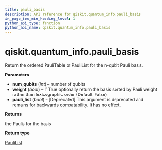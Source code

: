 ```yaml
---
title: pauli_basis
description: API reference for qiskit.quantum_info.pauli_basis
in_page_toc_min_heading_level: 1
python_api_type: function
python_api_name: qiskit.quantum_info.pauli_basis
---
```


# qiskit.quantum\_info.pauli\_basis

<Function id="qiskit.quantum_info.pauli_basis" github="https://github.com/qiskit/qiskit/tree/stable/0.22/qiskit/quantum_info/operators/symplectic/pauli_utils.py" signature="pauli_basis(num_qubits, weight=False, pauli_list=None)">
  Return the ordered PauliTable or PauliList for the n-qubit Pauli basis.

  **Parameters**

  *   **num\_qubits** (*int*) – number of qubits
  *   **weight** (*bool*) – if True optionally return the basis sorted by Pauli weight rather than lexicographic order (Default: False)
  *   **pauli\_list** (*bool*) – \[Deprecated] This argument is deprecated and remains for backwards compatability. It has no effect.

  **Returns**

  the Paulis for the basis

  **Return type**

  [PauliList](qiskit.quantum_info.PauliList "qiskit.quantum_info.PauliList")
</Function>

